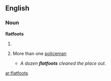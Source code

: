 ==English==
===Noun===
'''flatfoots'''

# {{plural of|flatfoot}}
# {{slang|dated|pejorative}} More than one [[policeman]]
#* ''A dozen '''flatfoots''' cleaned the place out.''

[[ar:flatfoots]]